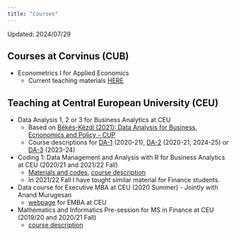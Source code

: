 ```yaml
---
title: "Courses"
---
```


Updated: 2024/07/29

## Courses at Corvinus (CUB)

- Econometrics I for Applied Economics
    - Current teaching materials [HERE](./teaching/Econometrics_I/econ_I_AE_2425.html)

## Teaching at Central European University (CEU)

- Data Analysis 1, 2 or 3 for Business Analytics at CEU
    - Based on [Békés-Kézdi (2021): Data Analysis for Business, Ecnonomics and Policy - CUP](https://gabors-data-analysis.com/)
    - Course descriptions for [DA-1](https://courses.ceu.edu/courses/2023-2024/data-analysis-1-exploration-business-analytics-track) (2020-21), [DA-2](https://courses.ceu.edu/courses/2023-2024/data-analysis-2-finding-patterns-regressions-business-analytics-track) (2020-21, 2024-25) or [DA-3](https://courses.ceu.edu/courses/2023-2024/data-analysis-3-prediction-and-introduction-machine-learning) (2023-24)
- Coding 1: Data Management and Analysis with R for Business Analytics at CEU (2020/21 and 2021/22 Fall)
    - [Materials and codes](https://github.com/CEU-Economics-and-Business/ECBS-5208-Coding-1-Business-Analytics), [course description](https://courses.ceu.edu/courses/2020-2021/coding-1-data-management-and-analysis-r)
    - In 2021/22 Fall I have tought similar material for Finance students.
- Data course for Executive MBA at CEU (2020 Summer) - Jointly with Anand Murugesan
    - [webpage](https://emba.ceu.edu/) for EMBA at CEU
- Mathematics and Informatics Pre-session for MS in Finance at CEU (2019/20 and 2020/21 Fall)
    - [course description](https://courses.ceu.edu/courses/2020-2021/presession-finance-mathematics-excel-4)